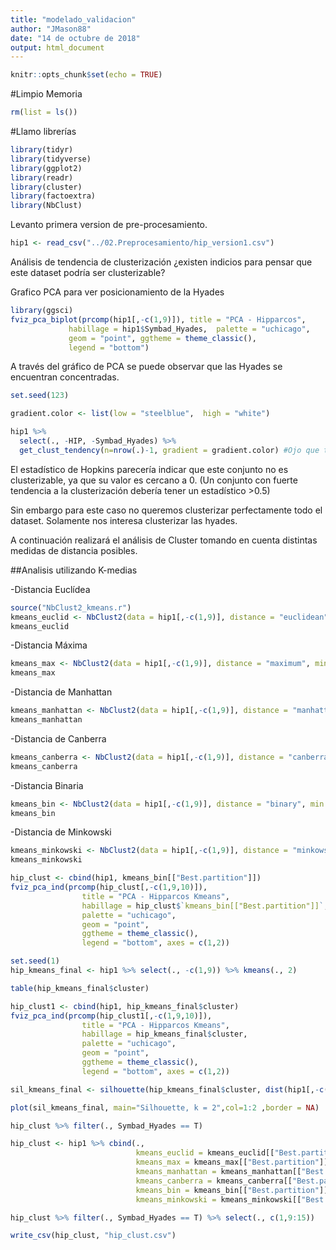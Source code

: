 ```yaml
---
title: "modelado_validacion"
author: "JMason88"
date: "14 de octubre de 2018"
output: html_document
---
```


```r
knitr::opts_chunk$set(echo = TRUE)
```

#Limpio Memoria

```r
rm(list = ls())

```

#Llamo librerías

```r
library(tidyr)
library(tidyverse)
library(ggplot2)
library(readr)
library(cluster)
library(factoextra)
library(NbClust)

```

Levanto primera version de pre-procesamiento.

```r
hip1 <- read_csv("../02.Preprocesamiento/hip_version1.csv")

```

Análisis de tendencia de clusterización ¿existen indicios para pensar que este dataset podría ser clusterizable?


Grafico PCA para ver posicionamiento de la Hyades

```r
library(ggsci)
fviz_pca_biplot(prcomp(hip1[,-c(1,9)]), title = "PCA - Hipparcos", 
             habillage = hip1$Symbad_Hyades,  palette = "uchicago",
             geom = "point", ggtheme = theme_classic(),
             legend = "bottom")


```

A través del gráfico de PCA se puede observar que las Hyades se encuentran concentradas.

```r
set.seed(123)

gradient.color <- list(low = "steelblue",  high = "white")

hip1 %>% 
  select(., -HIP, -Symbad_Hyades) %>%
  get_clust_tendency(n=nrow(.)-1, gradient = gradient.color) #Ojo que tarda mucho con n-1 grados de libertad


```

El estadístico de Hopkins parecería indicar que este conjunto no es clusterizable, ya que su valor es cercano a 0. (Un conjunto con fuerte tendencia a la clusterización debería tener un estadístico >0.5)

Sin embargo para este caso no queremos clusterizar perfectamente todo el dataset. Solamente nos interesa clusterizar las hyades.

A continuación realizará el análisis de Cluster tomando en cuenta distintas medidas de distancia posibles.

##Analisis utilizando K-medias

-Distancia Euclídea

```r
source("NbClust2_kmeans.r")
kmeans_euclid <- NbClust2(data = hip1[,-c(1,9)], distance = "euclidean", min.nc = 2, max.nc = 10, method = "kmeans", index = "all", max.iter = 25)
kmeans_euclid
```

-Distancia Máxima

```r
kmeans_max <- NbClust2(data = hip1[,-c(1,9)], distance = "maximum", min.nc = 2, max.nc = 10, method = "kmeans", index = "all", max.iter = 25)
kmeans_max
```

-Distancia de Manhattan

```r
kmeans_manhattan <- NbClust2(data = hip1[,-c(1,9)], distance = "manhattan", min.nc = 2, max.nc = 10, method = "kmeans", index = "all", max.iter = 25)
kmeans_manhattan

```

-Distancia de Canberra

```r
kmeans_canberra <- NbClust2(data = hip1[,-c(1,9)], distance = "canberra", min.nc = 2, max.nc = 10, method = "kmeans", index = "all", max.iter = 25)
kmeans_canberra

```

-Distancia Binaria

```r

kmeans_bin <- NbClust2(data = hip1[,-c(1,9)], distance = "binary", min.nc = 2, max.nc = 10, method = "kmeans", index = "all", max.iter = 25)
kmeans_bin


```

-Distancia de Minkowski

```r
kmeans_minkowski <- NbClust2(data = hip1[,-c(1,9)], distance = "minkowski", min.nc = 2, max.nc = 10, method = "kmeans", index = "all", max.iter = 25)
kmeans_minkowski

```


```r
hip_clust <- cbind(hip1, kmeans_bin[["Best.partition"]])
fviz_pca_ind(prcomp(hip_clust[,-c(1,9,10)]), 
                title = "PCA - Hipparcos Kmeans",
                habillage = hip_clust$`kmeans_bin[["Best.partition"]]`,
                palette = "uchicago",
                geom = "point", 
                ggtheme = theme_classic(),
                legend = "bottom", axes = c(1,2))
```

```r
set.seed(1)
hip_kmeans_final <- hip1 %>% select(., -c(1,9)) %>% kmeans(., 2)

table(hip_kmeans_final$cluster)

hip_clust1 <- cbind(hip1, hip_kmeans_final$cluster)
fviz_pca_ind(prcomp(hip_clust1[,-c(1,9,10)]), 
                title = "PCA - Hipparcos Kmeans",
                habillage = hip_kmeans_final$cluster,
                palette = "uchicago",
                geom = "point", 
                ggtheme = theme_classic(),
                legend = "bottom", axes = c(1,2))
```

```r
sil_kmeans_final <- silhouette(hip_kmeans_final$cluster, dist(hip1[,-c(1,9)], method = "canberra"))

plot(sil_kmeans_final, main="Silhouette, k = 2",col=1:2 ,border = NA)

```



```r
hip_clust %>% filter(., Symbad_Hyades == T)
```


```r
hip_clust <- hip1 %>% cbind(., 
                            kmeans_euclid = kmeans_euclid[["Best.partition"]], 
                            kmeans_max = kmeans_max[["Best.partition"]], 
                            kmeans_manhattan = kmeans_manhattan[["Best.partition"]], 
                            kmeans_canberra = kmeans_canberra[["Best.partition"]], 
                            kmeans_bin = kmeans_bin[["Best.partition"]], 
                            kmeans_minkowski = kmeans_minkowski[["Best.partition"]])

hip_clust %>% filter(., Symbad_Hyades == T) %>% select(., c(1,9:15))

write_csv(hip_clust, "hip_clust.csv")
```

```r

```

```r

```

```r

```

